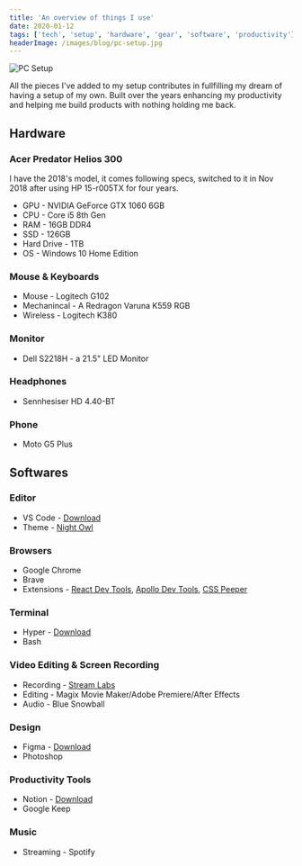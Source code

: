 ```yaml
---
title: 'An overview of things I use'
date: 2020-01-12
tags: ['tech', 'setup', 'hardware', 'gear', 'software', 'productivity']
headerImage: /images/blog/pc-setup.jpg
---
```


![PC Setup](../images/blog/pc-setup.jpg)

All the pieces I've added to my setup contributes in fullfilling my dream of having a setup of my own. Built over the years enhancing my productivity and helping me build products with nothing holding me back.

## Hardware

### Acer Predator Helios 300

I have the 2018's model, it comes following specs, switched to it in Nov 2018 after using HP 15-r005TX for four years.

-  GPU - NVIDIA GeForce GTX 1060 6GB
-  CPU - Core i5 8th Gen
-  RAM - 16GB DDR4
-  SSD - 126GB
-  Hard Drive - 1TB
-  OS - Windows 10 Home Edition

### Mouse & Keyboards

-  Mouse - Logitech G102
-  Mechanincal - A Redragon Varuna K559 RGB
-  Wireless - Logitech K380

### Monitor

-  Dell S2218H - a 21.5" LED Monitor

### Headphones

-  Sennhesiser HD 4.40-BT

### Phone

-  Moto G5 Plus

## Softwares

### Editor

-  VS Code - [Download](https://code.visualstudio.com/download 'Download')
-  Theme - [Night Owl](https://github.com/sdras/night-owl-vscode-theme 'Night Owl')

### Browsers

-  Google Chrome
-  Brave
-  Extensions - [React Dev Tools](https://chrome.google.com/webstore/detail/react-developer-tools/fmkadmapgofadopljbjfkapdkoienihi?hl=en 'React Dev Tools'), [Apollo Dev Tools](https://chrome.google.com/webstore/detail/apollo-client-developer-t/jdkknkkbebbapilgoeccciglkfbmbnfm?hl=en 'Apollo Dev Tools'), [CSS Peeper](https://chrome.google.com/webstore/detail/css-peeper/mbnbehikldjhnfehhnaidhjhoofhpehk?hl=en 'CSS Peeper')

### Terminal

-  Hyper - [Download](https://hyper.is/ 'Download')
-  Bash

### Video Editing & Screen Recording

-  Recording - [Stream Labs](https://streamlabs.com/ 'Stream Labs')
-  Editing - Magix Movie Maker/Adobe Premiere/After Effects
-  Audio - Blue Snowball

### Design

-  Figma - [Download](https://www.figma.com/ 'Download')
-  Photoshop

### Productivity Tools

-  Notion - [Download](https://www.notion.so/ 'Download')
-  Google Keep

### Music

-  Streaming - Spotify
